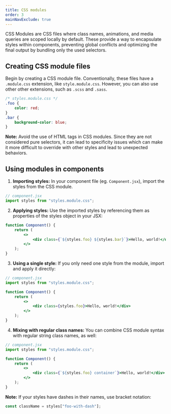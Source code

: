 ```yaml
---
title: CSS modules
order: 3
mainNavExclude: true
---
```


CSS Modules are CSS files where class names, animations, and media queries are scoped locally by default.
These provide a way to encapsulate styles within components, preventing global conflicts and optimizing the final output by bundling only the used selectors.

## Creating CSS module files

Begin by creating a CSS module file.
Conventionally, these files have a `.module.css` extension, like `style.module.css`.
However, you can also use other other extensions, such as `.scss` and `.sass`.

```css
/* styles.module.css */
.foo {
	color: red;
}
.bar {
	background-color: blue;
}
```

**Note:** Avoid the use of HTML tags in CSS modules.
Since they are not considered pure selectors, it can lead to specificity issues which can make it more difficult to override with other styles and lead to unexpected behaviors.

## Using modules in components

1. **Importing styles:** In your component file (eg. `Component.jsx`), import the styles from the CSS module.

```jsx
// component.jsx
import styles from "styles.module.css";
```

2. **Applying styles:** Use the imported styles by referencing them as properties of the styles object in your JSX:

```jsx
function Component() {
	return (
		<>
			<div class={`${styles.foo} ${styles.bar}`}>Hello, world!</div>
		</>
	);
}
```

3. **Using a single style:** If you only need one style from the module, import and apply it directly:

```jsx
// component.jsx
import styles from "styles.module.css";

function Component() {
	return (
		<>
			<div class={styles.foo}>Hello, world!</div>
		</>
	);
}
```

4. **Mixing with regular class names:** You can combine CSS module syntax with regular string class names, as well:

```jsx
// component.jsx
import styles from "styles.module.css";

function Component() {
	return (
		<>
			<div class={`${styles.foo} container`}>Hello, world!</div>
		</>
	);
}
```

**Note:** If your styles have dashes in their names, use bracket notation:

```jsx
const className = styles["foo-with-dash"];
```
